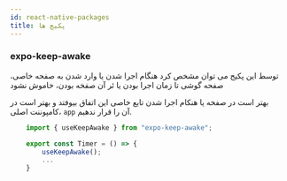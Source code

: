 ```yaml
---
id: react-native-packages
title: پکیج ها
---
```


### expo-keep-awake
توسط این پکیج می توان مشخص کرد هنگام اجرا شدن یا وارد شدن به صفحه خاصی، صفحه گوشی تا زمان اجرا بودن یا ئر آن صفخه بودن، خاموش نشود

بهتر است در صفخه یا هنکام اجرا شدن تابع خاصی این اتفاق بیوفتد و بهتر است در کامپوننت اصلی، `app` آن را قرار ندهیم.
```jsx
    import { useKeepAwake } from "expo-keep-awake";

    export const Timer = () => {
        useKeepAwake();
        ...
    }
```
